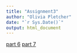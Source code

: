 ```yaml
---
title: "Assignment3"
author: "Olivia Pletcher"
date: "`r Sys.Date()`"
output: html_document
---
```

[part 6](shark_protein_headers_only.txt)
[part 7](ribosome_protein.txt)